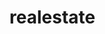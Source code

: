 # realestate


<ul className="grid grid-cols-1 md:grid-cols-2 lg:grid-cols-3 xl:grid-cols-4 gap-4 -ml-6">
<ReferenceCard
    title="Get Estate Sales"
    description="All sales for specified postcode."
    url="/sdk/reference/alt/realestate/get_estate_sales"
    chevron={false}
/>
<ReferenceCard
    title="Get Region Stats"
    description="Get regional house price statistics."
    url="/sdk/reference/alt/realestate/get_region_stats"
    chevron={false}
/>
<ReferenceCard
    title="Get Towns Sold Prices"
    description="Get towns sold house price data."
    url="/sdk/reference/alt/realestate/get_towns_sold_prices"
    chevron={false}
/>
</ul>
